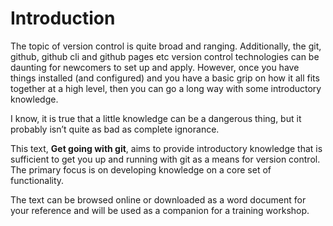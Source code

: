 # Introduction {.unnumbered}

The topic of version control is quite broad and ranging.
Additionally, the git, github, github cli and github pages etc version control technologies can be daunting for newcomers to set up and apply.
However, once you have things installed (and configured) and you have a basic grip on how it all fits together at a high level, then you can go a long way with some introductory knowledge.

I know, it is true that a little knowledge can be a dangerous thing, but it probably isn't quite as bad as complete ignorance.

This text, **Get going with git**, aims to provide introductory knowledge that is sufficient to get you up and running with git as a means for version control.
The primary focus is on developing knowledge on a core set of functionality.

The text can be browsed online or downloaded as a word document for your reference and will be used as a companion for a training workshop.


